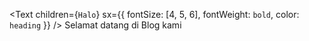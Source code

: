<Text
  children={`Halo`}
  sx={{ fontSize: [4, 5, 6], fontWeight: `bold`, color: `heading` }}
/>
Selamat datang di Blog kami